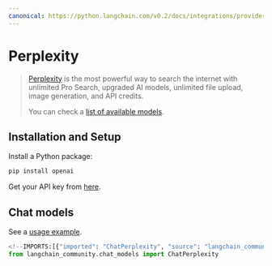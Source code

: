 ```yaml
---
canonical: https://python.langchain.com/v0.2/docs/integrations/providers/perplexity/
---
```


# Perplexity

>[Perplexity](https://www.perplexity.ai/pro) is the most powerful way to search 
> the internet with unlimited Pro Search, upgraded AI models, unlimited file upload, 
> image generation, and API credits.
>
> You can check a [list of available models](https://docs.perplexity.ai/docs/model-cards).

## Installation and Setup

Install a Python package:

```bash
pip install openai
````

Get your API key from [here](https://docs.perplexity.ai/docs/getting-started).

## Chat models

See a [usage example](/docs/integrations/chat/perplexity).

```python
<!--IMPORTS:[{"imported": "ChatPerplexity", "source": "langchain_community.chat_models", "docs": "https://api.python.langchain.com/en/latest/chat_models/langchain_community.chat_models.perplexity.ChatPerplexity.html", "title": "Perplexity"}]-->
from langchain_community.chat_models import ChatPerplexity
```